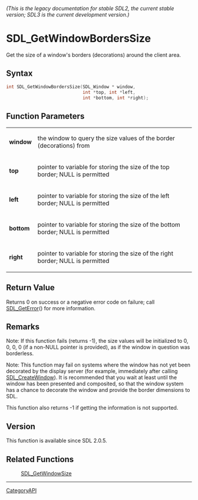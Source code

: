 ====== (This is the legacy documentation for stable SDL2, the current stable version; SDL3 is the current development version.) ======
= SDL_GetWindowBordersSize =

Get the size of a window's borders (decorations) around the client area.

== Syntax ==

<syntaxhighlight lang='c'>
int SDL_GetWindowBordersSize(SDL_Window * window,
                             int *top, int *left,
                             int *bottom, int *right);
</syntaxhighlight>

== Function Parameters ==

{|
|'''window'''
|the window to query the size values of the border (decorations) from
|-
|'''top'''
|pointer to variable for storing the size of the top border; NULL is permitted
|-
|'''left'''
|pointer to variable for storing the size of the left border; NULL is permitted
|-
|'''bottom'''
|pointer to variable for storing the size of the bottom border; NULL is permitted
|-
|'''right'''
|pointer to variable for storing the size of the right border; NULL is permitted
|}

== Return Value ==

Returns 0 on success or a negative error code on failure; call
[[SDL_GetError]]() for more information.

== Remarks ==

Note: If this function fails (returns -1), the size values will be
initialized to 0, 0, 0, 0 (if a non-NULL pointer is provided), as if the
window in question was borderless.

Note: This function may fail on systems where the window has not yet been
decorated by the display server (for example, immediately after calling
[[SDL_CreateWindow]]). It is recommended that you wait at least until the
window has been presented and composited, so that the window system has a
chance to decorate the window and provide the border dimensions to SDL.

This function also returns -1 if getting the information is not supported.

== Version ==

This function is available since SDL 2.0.5.

== Related Functions ==

:[[SDL_GetWindowSize]]

----
[[CategoryAPI]]



